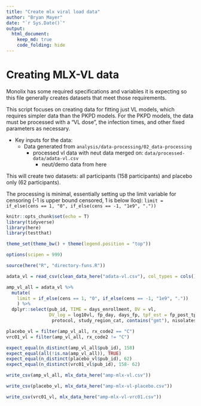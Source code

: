 ```yaml
---
title: "Create mlx viral load data"
author: "Bryan Mayer"
date: "`r Sys.Date()`"
output: 
  html_document:
    keep_md: true
    code_folding: hide
---
```



# Creating MLX-VL data

Monolix has some required specifications and variables it is expecting so this file generally creates datasets that meet those requirements. 

This script focuses on creating data for fitting just VL models, which requires simpler data than the PKPD models. For the PKPD models, the data must be processed with a "VL dose", the infection times, and other fixed parameters as necessary. 

- Key inputs for the data:
  - Data generated from `analysis/data-processing/02_data-processing`
    - processed vl data with neut data merged on: `data/processed-data/adata-vl.csv`
      - neut/demo data from here
      
This will create two datasets: all participants (158 participants) and placebo only (62 participants).

The processing is minimal, essentially setting up the limit variable for censoring (-1 is upper bound censored, 1 is below lloq):
`limit = if_else(cens == 1, "0", if_else(cens == -1, "1e9", "."))`

```r

knitr::opts_chunk$set(echo = T)
library(tidyverse)
library(here)
library(testthat)

theme_set(theme_bw() + theme(legend.position = "top"))

options(scipen = 999)

```


```r
source(here("R", "directory-funs.R"))
```
    
    
```r
adata_vl = read_csv(clean_data_here("adata-vl.csv"), col_types = cols())

```

```r

amp_vl_all = adata_vl %>%
  mutate(
    limit = if_else(cens == 1, "0", if_else(cens == -1, "1e9", "."))
    ) %>%
  dplyr::select(pub_id, TIME = days_enrollment, DV = vl, 
                DV_log = log10vl, fp_day, days_fp, tpf_est = fp_post_tpf, cens, limit,
                 protocol, study_region_cat, contains("gmt"), nisolates, study, rx_code2)

placebo_vl = filter(amp_vl_all, rx_code2 == "C") 
vrc01_vl = filter(amp_vl_all, rx_code2 != "C") 

```

```r

expect_equal(n_distinct(amp_vl_all$pub_id), 158)
expect_equal(all(!is.na(amp_vl_all)), TRUE)
expect_equal(n_distinct(placebo_vl$pub_id), 62)
expect_equal(n_distinct(vrc01_vl$pub_id), 158- 62)

```

```r

write_csv(amp_vl_all, mlx_data_here("amp-mlx-vl.csv"))

write_csv(placebo_vl, mlx_data_here("amp-mlx-vl-placebo.csv"))

write_csv(vrc01_vl, mlx_data_here("amp-mlx-vl-vrc01.csv"))


```